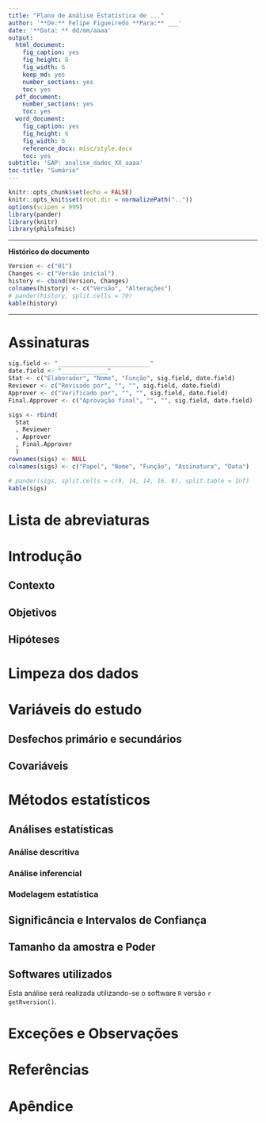 ```yaml
---
title: "Plano de Análise Estatística de ..."
author: '**De:** Felipe Figueiredo **Para:** ___'
date: '**Data: ** dd/mm/aaaa'
output:
  html_document:
    fig_caption: yes
    fig_height: 6
    fig_width: 6
    keep_md: yes
    number_sections: yes
    toc: yes
  pdf_document:
    number_sections: yes
    toc: yes
  word_document:
    fig_caption: yes
    fig_height: 6
    fig_width: 6
    reference_docx: misc/style.docx
    toc: yes
subtitle: 'SAP: analise_dados_XX_aaaa'
toc-title: "Sumário"
---
```


```r
knitr::opts_chunk$set(echo = FALSE)
knitr::opts_knit$set(root.dir = normalizePath(".."))
options(scipen = 999)
library(pander)
library(knitr)
library(philsfmisc)
```

---

**Histórico do documento**

```r
Version <- c("01")
Changes <- c("Versão inicial")
history <- cbind(Version, Changes)
colnames(history) <- c("Versão", "Alterações")
# pander(history, split.cells = 70)
kable(history)
```

---

# Assinaturas

```r
sig.field <- "__________________________"
date.field <- "_____________"
Stat <- c("Elaborador", "Nome", "Função", sig.field, date.field)
Reviewer <- c("Revisado por", "", "", sig.field, date.field)
Approver <- c("Verificado por", "", "", sig.field, date.field)
Final.Approver <- c("Aprovação final", "", "", sig.field, date.field)

sigs <- rbind(
  Stat
  , Reviewer
  , Approver
  , Final.Approver
  )
rownames(sigs) <- NULL
colnames(sigs) <- c("Papel", "Nome", "Função", "Assinatura", "Data")

# pander(sigs, split.cells = c(9, 14, 14, 16, 8), split.table = Inf)
kable(sigs)
```

# Lista de abreviaturas

# Introdução

## Contexto

## Objetivos

## Hipóteses

# Limpeza dos dados

# Variáveis do estudo

## Desfechos primário e secundários

## Covariáveis

# Métodos estatísticos

## Análises estatísticas

### Análise descritiva

### Análise inferencial

### Modelagem estatística

## Significância e Intervalos de Confiança

## Tamanho da amostra e Poder

## Softwares utilizados

Esta análise será realizada utilizando-se o software `R` versão `r getRversion()`.

<!-- # Resultados -->

# Exceções e Observações

<!-- # Conclusões -->

# Referências

# Apêndice


